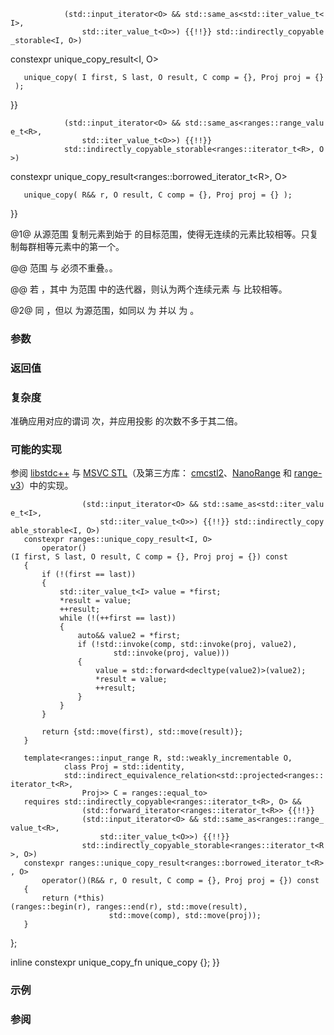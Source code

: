 {{cpp/ranges/title|unique_copy|unique_copy_result}}
{{cpp/algorithm/ranges/navbar}}
{{dcl begin}}
{{dcl header|algorithm}}
{{dcl h|调用签名}}
{{dcl|num=1|since=c++20|1=
template&lt; std::input_iterator I, std::sentinel_for&lt;I&gt; S, std::weakly_incrementable O,
          class Proj = std::identity,
          std::indirect_equivalence_relation&lt;std::projected&lt;I, Proj&gt;&gt;
              C = ranges::equal_to &gt;
requires std::indirectly_copyable&lt;I, O&gt; &amp;&amp; (std::forward_iterator&lt;I&gt; {{!!}}
             (std::input_iterator&lt;O&gt; &amp;&amp; std::same_as&lt;std::iter_value_t&lt;I&gt;,
                 std::iter_value_t&lt;O&gt;&gt;) {{!!}} std::indirectly_copyable_storable&lt;I, O&gt;)
constexpr unique_copy_result&lt;I, O&gt;
    unique_copy( I first, S last, O result, C comp = {}, Proj proj = {} );
}}
{{dcl|num=2|since=c++20|1=
template&lt; ranges::input_range R, std::weakly_incrementable O,
          class Proj = std::identity,
          std::indirect_equivalence_relation&lt;std::projected&lt;ranges::iterator_t&lt;R&gt;,
              Proj&gt;&gt; C = ranges::equal_to &gt;
requires std::indirectly_copyable&lt;ranges::iterator_t&lt;R&gt;, O&gt; &amp;&amp;
             (std::forward_iterator&lt;ranges::iterator_t&lt;R&gt;&gt; {{!!}}
             (std::input_iterator&lt;O&gt; &amp;&amp; std::same_as&lt;ranges::range_value_t&lt;R&gt;,
                 std::iter_value_t&lt;O&gt;&gt;) {{!!}}
             std::indirectly_copyable_storable&lt;ranges::iterator_t&lt;R&gt;, O&gt;)
constexpr unique_copy_result&lt;ranges::borrowed_iterator_t&lt;R&gt;, O&gt;
    unique_copy( R&amp;&amp; r, O result, C comp = {}, Proj proj = {} );
}}
{{dcl h|辅助类型}}
{{dcl|num=3|since=c++20|1=
template&lt; class I, class O &gt;
using unique_copy_result = ranges::in_out_result&lt;I, O&gt;;
}}
{{dcl end}}

@1@ 从源范围 {{range|first|last}} 复制元素到始于 {{c|result}} 的目标范围，使得无连续的元素比较相等。只复制每群相等元素中的第一个。

@@ 范围 {{range|first|last}} 与 {{range|result|result + N}} 必须不重叠。{{c|1= N = ranges::distance(first, last)}}。

@@ 若 {{c|1=std::invoke(comp, std::invoke(proj, *(i - 1)), std::invoke(proj, *i)) == true}}，其中 {{tt|i}} 为范围 {{range|first + 1|last}} 中的迭代器，则认为两个连续元素 {{c|*(i - 1)}} 与 {{c|*i}} 比较相等。

@2@ 同 {{v|1}}，但以 {{c|r}} 为源范围，如同以 {{c|ranges::begin(r)}} 为 {{c|first}} 并以 {{c|ranges::end(r)}} 为 {{c|last}}。

{{cpp/ranges/niebloid}}

===参数===
{{par begin}}
{{par range|3=要处理的|range=源|sentinel=yes}}
{{par|r|要处理的源元素范围}}
{{par|result|目标元素范围}}
{{par|comp|比较投影后元素的谓词}}
{{par|proj|应用到谓词的投影}}
{{par end}}

===返回值===
{{c|{last, result + N} }}

===复杂度===
准确应用对应的谓词 {{c|comp}} {{c|N - 1}} 次，并应用投影 {{c|proj}} 的次数不多于其二倍。

===可能的实现===
参阅 [https://github.com/gcc-mirror/gcc/blob/master/libstdc%2B%2B-v3/include/bits/ranges_algo.h#L1198-L1276 libstdc++] 与 [https://github.com/microsoft/STL/blob/472161105d596192194d4715ccad307c6c163b4a/stl/inc/algorithm#L4022-L4113 MSVC STL]（及第三方库： [https://github.com/CaseyCarter/cmcstl2/blob/master/include/stl2/detail/algorithm/unique_copy.hpp cmcstl2]、[https://github.com/tcbrindle/NanoRange/blob/master/include/nanorange/algorithm/unique_copy.hpp NanoRange] 和 [https://github.com/ericniebler/range-v3/blob/master/include/range/v3/algorithm/unique_copy.hpp range-v3]）中的实现。
{{eq fun|1=
struct unique_copy_fn
{
    template&lt;std::input_iterator I, std::sentinel_for&lt;I&gt; S, std::weakly_incrementable O,
             class Proj = std::identity,
             std::indirect_equivalence_relation&lt;std::projected&lt;I,
                 Proj&gt;&gt; C = ranges::equal_to&gt;
    requires std::indirectly_copyable&lt;I, O&gt; &amp;&amp; (std::forward_iterator&lt;I&gt; {{!!}}
                 (std::input_iterator&lt;O&gt; &amp;&amp; std::same_as&lt;std::iter_value_t&lt;I&gt;,
                     std::iter_value_t&lt;O&gt;&gt;) {{!!}} std::indirectly_copyable_storable&lt;I, O&gt;)
    constexpr ranges::unique_copy_result&lt;I, O&gt;
        operator()(I first, S last, O result, C comp = {}, Proj proj = {}) const
    {
        if (!(first == last))
        {
            std::iter_value_t&lt;I&gt; value = *first;
            *result = value;
            ++result;
            while (!(++first == last))
            {
                auto&amp;&amp; value2 = *first;
                if (!std::invoke(comp, std::invoke(proj, value2),
                        std::invoke(proj, value)))
                {
                    value = std::forward&lt;decltype(value2)&gt;(value2);
                    *result = value;
                    ++result;
                }
            }
        }

        return {std::move(first), std::move(result)};
    }

    template&lt;ranges::input_range R, std::weakly_incrementable O,
             class Proj = std::identity,
             std::indirect_equivalence_relation&lt;std::projected&lt;ranges::iterator_t&lt;R&gt;,
                 Proj&gt;&gt; C = ranges::equal_to&gt;
    requires std::indirectly_copyable&lt;ranges::iterator_t&lt;R&gt;, O&gt; &amp;&amp;
                 (std::forward_iterator&lt;ranges::iterator_t&lt;R&gt;&gt; {{!!}}
                 (std::input_iterator&lt;O&gt; &amp;&amp; std::same_as&lt;ranges::range_value_t&lt;R&gt;,
                     std::iter_value_t&lt;O&gt;&gt;) {{!!}}
                 std::indirectly_copyable_storable&lt;ranges::iterator_t&lt;R&gt;, O&gt;)
    constexpr ranges::unique_copy_result&lt;ranges::borrowed_iterator_t&lt;R&gt;, O&gt;
        operator()(R&amp;&amp; r, O result, C comp = {}, Proj proj = {}) const
    {
        return (*this)(ranges::begin(r), ranges::end(r), std::move(result),
                       std::move(comp), std::move(proj));
    }
};

inline constexpr unique_copy_fn unique_copy {};
}}

===示例===
{{example
|code=
#include &lt;algorithm&gt;
#include &lt;cmath&gt;
#include &lt;iostream&gt;
#include &lt;iterator&gt;
#include &lt;list&gt;
#include &lt;string&gt;
#include &lt;type_traits&gt;

void print(const auto&amp; rem, const auto&amp; v)
{
    using V = std::remove_cvref_t&lt;decltype(v)&gt;;
    constexpr bool sep{std::is_same_v&lt;typename V::value_type, int&gt;};
    std::cout &lt;&lt; rem &lt;&lt; std::showpos;
    for (const auto&amp; e : v)
        std::cout &lt;&lt; e &lt;&lt; (sep ? " " : "");
    std::cout &lt;&lt; '\n';
}

int main()
{
    std::string s1{"The      string    with many       spaces!"};
    print("s1: ", s1);

    std::string s2;
    std::ranges::unique_copy(
        s1.begin(), s1.end(), std::back_inserter(s2),
        [](char c1, char c2) { return c1 == ' ' &amp;&amp; c2 == ' '; }
    );
    print("s2: ", s2);

    const auto v1 = {-1, +1, +2, -2, -3, +3, -3};
    print("v1: ", v1);
    std::list&lt;int&gt; v2;
    std::ranges::unique_copy(
        v1, std::back_inserter(v2),
        {}, // 默认比较器 std::ranges::equal_to
        [](int x) { return std::abs(x); } // 投影
    );
    print("v2: ", v2);
}
|output=
s1: The      string    with many       spaces!
s2: The string with many spaces!
v1: -1 +1 +2 -2 -3 +3 -3 
v2: -1 +2 -3 
}}

===参阅===
{{dsc begin}}
{{dsc inc|cpp/algorithm/ranges/dsc unique}}
{{dsc inc|cpp/algorithm/ranges/dsc copy}}
{{dsc inc|cpp/algorithm/ranges/dsc adjacent_find}}
{{dsc inc|cpp/algorithm/dsc unique_copy}}
{{dsc end}}

{{langlinks|de|en|es|fr|it|ja|pt|ru}}